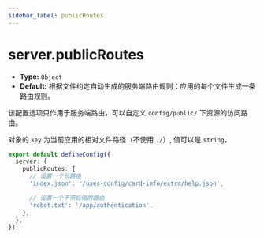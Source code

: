 ```yaml
---
sidebar_label: publicRoutes
---
```


# server.publicRoutes

- **Type:** `Object`
- **Default:** 根据文件约定自动生成的服务端路由规则：应用的每个文件生成一条路由规则。

该配置选项只作用于服务端路由，可以自定义 `config/public/` 下资源的访问路由。

对象的 `key` 为当前应用的相对文件路径（不使用 `./`）, 值可以是 `string`。

```ts title="modern.config.ts"
export default defineConfig({
  server: {
    publicRoutes: {
      // 设置一个长路由
      'index.json': '/user-config/card-info/extra/help.json',

      // 设置一个不带后缀的路由
      'robot.txt': '/app/authentication',
    },
  },
});
```

